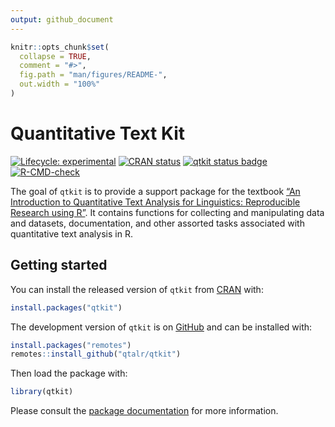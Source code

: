 ```yaml
---
output: github_document
---
```


<!-- README.md is generated from README.Rmd. Please edit that file -->

```r
knitr::opts_chunk$set(
  collapse = TRUE,
  comment = "#>",
  fig.path = "man/figures/README-",
  out.width = "100%"
)
```
<!--fix color mixing on title-->
# Quantitative Text Kit

<!-- badges: start -->
[![Lifecycle: experimental](https://img.shields.io/badge/lifecycle-experimental-orange.svg)](https://lifecycle.r-lib.org/articles/stages.html#experimental)
[![CRAN status](https://www.r-pkg.org/badges/version/qtkit)](https://CRAN.R-project.org/package=qtkit)
[![qtkit status badge](https://francojc.r-universe.dev/badges/qtkit)](https://francojc.r-universe.dev/qtkit/)
[![R-CMD-check](https://github.com/qtalr/qtkit/actions/workflows/R-CMD-check.yaml/badge.svg)](https://github.com/qtalr/qtkit/actions/workflows/R-CMD-check.yaml)
<!-- badges: end -->

The goal of `qtkit` is to provide a support package for the textbook ["An Introduction to Quantitative Text Analysis for Linguistics: Reproducible Research using R"](https://qtalr.github.io/book/). It contains functions for collecting and manipulating data and datasets, documentation, and other assorted tasks associated with quantitative text analysis in R.

## Getting started

You can install the released version of `qtkit` from [CRAN](https://CRAN.R-project.org) with:

```r
install.packages("qtkit")
```

The development version of `qtkit` is on [GitHub](https://github.com/) and can be installed with:

```r
install.packages("remotes")
remotes::install_github("qtalr/qtkit")
```

Then load the package with:

```r
library(qtkit)
```

Please consult the [package documentation](https://qtalr.github.io/qtkit/reference/) for more information.
